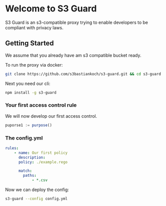 # Welcome to S3 Guard

S3 Guard is an s3-compatible proxy trying to enable developers to be compliant with privacy laws.

## Getting Started

We assume that you already have am s3 compatible bucket ready.

To run the proxy via docker:

```sh
git clone https://github.com/s3bastiankoch/s3-guard.git && cd s3-guard && docker-compose up -d
```

Next you need our cli:

```sh
npm install -g s3-guard
```

### Your first access control rule

We will now develop our first access control.

```js
puporse1 := purpose()
```

### The config.yml

```yaml
rules:
	- name: Our first policy
	  description:
	  policy: ./example.rego

	  match:
	  	paths:
			- *.csv
```

Now we can deploy the config:

```sh
s3-guard --config config.yml
```
